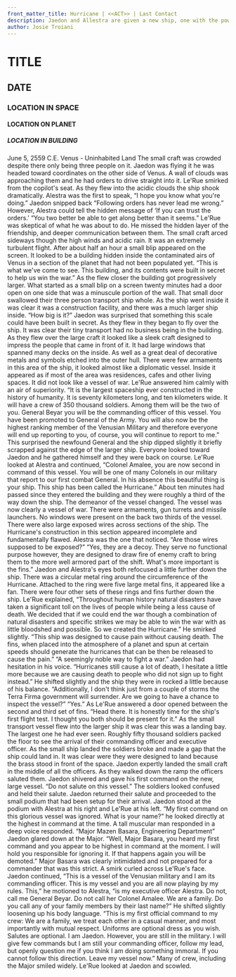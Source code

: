 ```yaml
---
front_matter_title: Hurricane | <<ACT>> | Last Contact
description: Jaedon and Allestra are given a new ship, one with the power to replicate catastrophic damage on Terra Firma
author: Josie Troiani
---
```

# TITLE

## DATE

### LOCATION IN SPACE

#### LOCATION ON PLANET

##### LOCATION IN BUILDING

June 5, 2559 C.E.
Venus - Uninhabited Land
The small craft was crowded despite there only being three people on it. Jaedon was flying it he was headed toward coordinates on the other side of Venus. A wall of clouds was approaching them and he had orders to drive straight into it. Le'Rue smirked from the copilot's seat. As they flew into the acidic clouds the ship shook dramatically. Alestra was the first to speak, “I hope you know what you're doing.”
Jaedon snipped back “Following orders has never lead me wrong.” However, Alestra could tell the hidden message of ‘If you can trust the orders.'
“You two better be able to get along better than it seems.” Le'Rue was skeptical of what he was about to do. He missed the hidden layer of the friendship, and deeper communication between them. The small craft arced sideways though the high winds and acidic rain. It was an extremely turbulent flight.
After about half an hour a small blip appeared on the screen. It looked to be a building hidden inside the contaminated airs of Venus in a section of the planet that had not been populated yet. “This is what we've come to see. This building, and its contents were built in secret to help us win the war.” As the flew closer the building got progressively larger. What started as a small blip on a screen twenty minutes had a door open on one side that was a minuscule portion of the wall. That small door swallowed their three person transport ship whole.
As the ship went inside it was clear it was a construction facility, and there was a much larger ship inside. “How big is it?” Jaedon was surprised that something this scale could have been built in secret. As they flew in they began to fly over the ship. It was clear their tiny transport had no business being in the building. As they flew over the large craft it looked like a sleek craft designed to impress the people that came in front of it. It had large windows that spanned many decks on the inside. As well as a great deal of decorative metals and symbols etched into the outer hull. There were few armaments in this area of the ship, it looked almost like a diplomatic vessel. Inside it appeared as if most of the area was residences, cafes and other living spaces. It did not look like a vessel of war.
Le'Rue answered him calmly with an air of superiority. “It is the largest spaceship ever constructed in the history of humanity. It is seventy kilometers long, and ten kilometers wide. It will have a crew of 350 thousand soldiers. Among them will be the two of you. General Beyar you will be the commanding officer of this vessel. You have been promoted to General of the Army. You will also now be the highest ranking member of the Venusian Military and therefore everyone will end up reporting to you, of course, you will continue to report to me.” This surprised the newfound General and the ship dipped slightly it briefly scrapped against the edge of the larger ship. Everyone looked toward Jaedon and he gathered himself and they were back on course.
Le'Rue looked at Alestra and continued, “Colonel Amalee, you are now second in command of this vessel. You will be one of many Colonels in our military that report to our first combat General. In his absence this beautiful thing is your ship. This ship has been called the Hurricane.” About ten minutes had passed since they entered the building and they were roughly a third of the way down the ship. The demeanor of the vessel changed. The vessel was now clearly a vessel of war. There were armaments, gun turrets and missile launchers. No windows were present on the back two thirds of the vessel. There were also large exposed wires across sections of the ship. The Hurricane's construction in this section appeared incomplete and fundamentally flawed. Alestra was the one that noticed. “Are those wires supposed to be exposed?”
“Yes, they are a decoy. They serve no functional purpose however, they are designed to draw fire of enemy craft to bring them to the more well armored part of the shift. What's more important is the fins.” Jaedon and Alestra's eyes both refocused a little further down the ship. There was a circular metal ring around the circumference of the Hurricane. Attached to the ring were five large metal fins, it appeared like a fan. There were four other sets of these rings and fins further down the ship.
Le'Rue explained, “Throughout human history natural disasters have taken a significant toll on the lives of people while being a less cause of death. We decided that if we could end the war though a combination of natural disasters and specific strikes we may be able to win the war with as little bloodshed and possible. So we created the Hurricane.” He smirked slightly. “This ship was designed to cause pain without causing death. The fins, when placed into the atmosphere of a planet and spun at certain speeds should generate the hurricanes that can be then be released to cause the pain.”
“A seemingly noble way to fight a war.” Jaedon had hesitation in his voice. “Hurricanes still cause a lot of death, I hesitate a little more because we are causing death to people who did not sign up to fight instead.” He shifted slightly and the ship they were in rocked a little because of his balance. “Additionally, I don't think just from a couple of storms the Terra Firma government will surrender. Are we going to have a chance to inspect the vessel?”
“Yes.” As Le'Rue answered a door opened between the second and third set of fins. “Head there. It is honestly time for the ship's first flight test. I thought you both should be present for it.” As the small transport vessel flew into the larger ship it was clear this was a landing bay. The largest one he had ever seen. Roughly fifty thousand soldiers packed the floor to see the arrival of their commanding officer and executive officer. As the small ship landed the soldiers broke and made a gap that the ship could land in. It was clear were they were designed to land because the brass stood in front of the space. Jaedon expertly landed the small craft in the middle of all the officers. As they walked down the ramp the officers saluted them. Jaedon shivered and gave his first command on the new, large vessel. “Do not salute on this vessel.” The soldiers looked confused and held their salute. Jaedon returned their salute and proceeded to the small podium that had been setup for their arrival.
Jaedon stood at the podium with Alestra at his right and Le'Rue at his left. “My first command on this glorious vessel was ignored. What is your name?” he looked directly at the highest in command at the time. A tall muscular man responded in a deep voice responded. “Major Mazen Basara, Engineering Department” Jaedon glared down at the Major. “Well, Major Basara, you heard my first command and you appear to be highest in command at the moment. I will hold you responsible for ignoring it. If that happens again you will be demoted.” Major Basara was clearly intimidated and not prepared for a commander that was this strict. A smirk curled across Le'Rue's face. Jaedon continued, “This is a vessel of the Venusian military and I am its commanding officer. This is my vessel and you are all now playing by my rules. This,” he motioned to Alestra, “is my executive officer Alestra. Do not, call me General Beyar. Do not call her Colonel Amalee. We are a family. Do you call any of your family members by their last name?”
He shifted slightly loosening up his body language. “This is my first official command to my crew: We are a family, we treat each other in a casual manner, and most importantly with mutual respect. Uniforms are optional dress as you wish. Salutes are optional. I am Jaedon. However, you are still in the military. I will give few commands but I am still your commanding officer, follow my lead, but openly question me if you think I am doing something immoral. If you cannot follow this direction. Leave my vessel now.” Many of crew, including the Major smiled widely.
Le'Rue looked at Jaedon and scowled.
